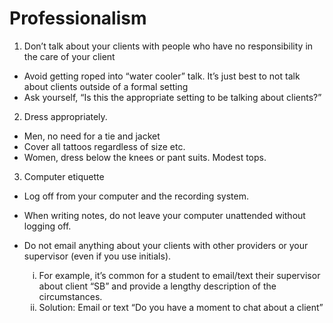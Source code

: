 # Professionalism


1. Don’t talk about your clients with people who have no responsibility in the care of your client
* Avoid getting roped into “water cooler” talk.  It’s just best to not talk about clients outside of a formal setting
* Ask yourself, “Is this the appropriate setting to be talking about clients?”

2.	Dress appropriately.
*	Men, no need for a tie and jacket
* Cover all tattoos regardless of size etc.
* Women, dress below the knees or pant suits.  Modest tops. 

3.	Computer etiquette
*	Log off from your computer and the recording system.
* When writing notes, do not leave your computer unattended without logging off. 
* Do not email anything about your clients with other providers or your supervisor (even if you use initials).

    i.	For example, it’s common for a student to email/text their supervisor about client “SB” and provide a lengthy description of the circumstances.  
    ii.	Solution:  Email or text “Do you have a moment to chat about a client”    

